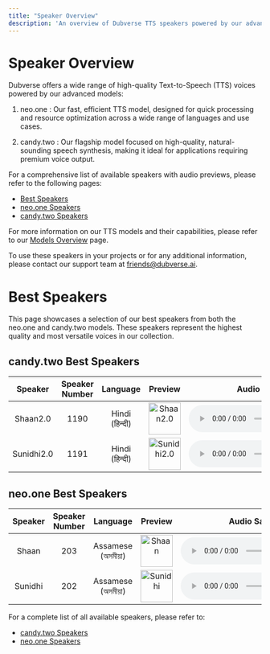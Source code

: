 ```yaml
---
title: "Speaker Overview"
description: 'An overview of Dubverse TTS speakers powered by our advanced models: neo.one and candy.two.'
---
```


# Speaker Overview

Dubverse offers a wide range of high-quality Text-to-Speech (TTS) voices powered by our advanced models:

1. neo.one <Icon icon="bolt" />: Our fast, efficient TTS model, designed for quick processing and resource optimization across a wide range of languages and use cases.

2. candy.two <Icon icon="star" />: Our flagship model focused on high-quality, natural-sounding speech synthesis, making it ideal for applications requiring premium voice output.

For a comprehensive list of available speakers with audio previews, please refer to the following pages:

- [Best Speakers](/speakers/best-speakers)
- [neo.one Speakers](/speakers/neo-one-speakers)
- [candy.two Speakers](/speakers/candy-two-speakers)

For more information on our TTS models and their capabilities, please refer to our [Models Overview](/models/overview) page.

To use these speakers in your projects or for any additional information, please contact our support team at friends@dubverse.ai.

# Best Speakers

This page showcases a selection of our best speakers from both the neo.one and candy.two models. These speakers represent the highest quality and most versatile voices in our collection.

## candy.two Best Speakers

|  Speaker   | Speaker Number |        Language        |                                                                                 Preview                                                                                  |                                                                             Audio Sample                                                                              |
| :--------: | :------------: | :--------------------: | :----------------------------------------------------------------------------------------------------------------------------------------------------------------------: | :-------------------------------------------------------------------------------------------------------------------------------------------------------------------: |
|  Shaan2.0  |      1190      |     Hindi (हिन्दी)     |       <div class="flex items-center justify-center h-full"><img src="https://assets.dubverse.ai/speakers/1190.svg" width="64" height="64" alt="Shaan2.0" /></div>        |              <audio controls src="https://dubverse-webapp.s3.ap-south-1.amazonaws.com/speakers_static/Maha_tts%20speakers/Shaan%20bot%201.wav"></audio>               |
| Sunidhi2.0 |      1191      |     Hindi (हिन्दी)     |      <div class="flex items-center justify-center h-full"><img src="https://assets.dubverse.ai/speakers/1191.svg" width="64" height="64" alt="Sunidhi2.0" /></div>       |               <audio controls src="https://dubverse-webapp.s3.ap-south-1.amazonaws.com/speakers_static/Maha_tts%20speakers/sunidhi%20bot.wav"></audio>                |

## neo.one Best Speakers

|   Speaker   | Speaker Number |      Language      |                                                                            Preview                                                                            |                                                             Audio Sample                                                             |
| :---------: | :------------: | :----------------: | :-----------------------------------------------------------------------------------------------------------------------------------------------------------: | :----------------------------------------------------------------------------------------------------------------------------------: |
|    Shaan    |      203       | Assamese (অসমীয়া) |    <div class="flex items-center justify-center h-full"><img src="https://assets.dubverse.ai/speakers/203.png" width="64" height="64" alt="Shaan" /></div>    |  <audio controls src="https://s3-ap-south-1.amazonaws.com/dubverse-webapp/speakers_static/Assamese/talknet_tts_shaan.wav"></audio>   |
|   Sunidhi   |      202       | Assamese (অসমীয়া) |   <div class="flex items-center justify-center h-full"><img src="https://assets.dubverse.ai/speakers/202.png" width="64" height="64" alt="Sunidhi" /></div>   | <audio controls src="https://s3-ap-south-1.amazonaws.com/dubverse-webapp/speakers_static/Assamese/talknet_tts_sunidhi.wav"></audio>  |

For a complete list of all available speakers, please refer to:
- [candy.two Speakers](/speakers/candy-two-speakers)
- [neo.one Speakers](/speakers/neo-one-speakers)